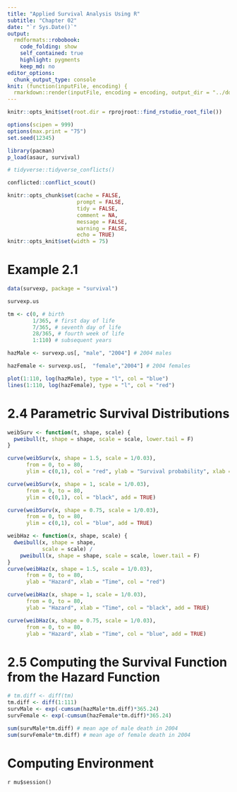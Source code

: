 ```yaml
---
title: "Applied Survival Analysis Using R"
subtitle: "Chapter 02"
date: "`r Sys.Date()`"
output:
  rmdformats::robobook:
    code_folding: show
    self_contained: true
    highlight: pygments
    keep_md: no
editor_options: 
  chunk_output_type: console
knit: (function(inputFile, encoding) {
  rmarkdown::render(inputFile, encoding = encoding, output_dir = "../docs") })
---
```


```r
knitr::opts_knit$set(root.dir = rprojroot::find_rstudio_root_file())

options(scipen = 999)
options(max.print = "75")
set.seed(12345)

library(pacman)
p_load(asaur, survival)
```

```r
# tidyverse::tidyverse_conflicts()

conflicted::conflict_scout()
```

```r
knitr::opts_chunk$set(cache = FALSE,
                      prompt = FALSE,
                      tidy = FALSE,
                      comment = NA,
                      message = FALSE,
                      warning = FALSE,
                      echo = TRUE)
knitr::opts_knit$set(width = 75)
```

<!-- ----------------------------------------------------- -->

# Example 2.1

```r
data(survexp, package = "survival")

survexp.us

tm <- c(0, # birth
        1/365, # first day of life
        7/365, # seventh day of life
        28/365, # fourth week of life
        1:110) # subsequent years

hazMale <- survexp.us[, "male", "2004"] # 2004 males

hazFemale <- survexp.us[,  "female","2004"] # 2004 females

plot(1:110, log(hazMale), type = "l", col = "blue")
lines(1:110, log(hazFemale), type = "l", col = "red")
```

# 2.4 Parametric Survival Distributions

```r
weibSurv <- function(t, shape, scale) {
  pweibull(t, shape = shape, scale = scale, lower.tail = F)
}

curve(weibSurv(x, shape = 1.5, scale = 1/0.03), 
      from = 0, to = 80,
      ylim = c(0,1), col = "red", ylab = "Survival probability", xlab = "Time")

curve(weibSurv(x, shape = 1, scale = 1/0.03), 
      from = 0, to = 80,
      ylim = c(0,1), col = "black", add = TRUE)

curve(weibSurv(x, shape = 0.75, scale = 1/0.03), 
      from = 0, to = 80,
      ylim = c(0,1), col = "blue", add = TRUE)

weibHaz <- function(x, shape, scale) {
  dweibull(x, shape = shape,
           scale = scale) / 
    pweibull(x, shape = shape, scale = scale, lower.tail = F)
}
curve(weibHaz(x, shape = 1.5, scale = 1/0.03), 
      from = 0, to = 80,
      ylab = "Hazard", xlab = "Time", col = "red")

curve(weibHaz(x, shape = 1, scale = 1/0.03), 
      from = 0, to = 80,
      ylab = "Hazard", xlab = "Time", col = "black", add = TRUE)

curve(weibHaz(x, shape = 0.75, scale = 1/0.03), 
      from = 0, to = 80,
      ylab = "Hazard", xlab = "Time", col = "blue", add = TRUE)
```

# 2.5 Computing the Survival Function from the Hazard Function

```r
# tm.diff <- diff(tm)
tm.diff <- diff(1:111)
survMale <- exp(-cumsum(hazMale*tm.diff)*365.24)
survFemale <- exp(-cumsum(hazFemale*tm.diff)*365.24)

sum(survMale*tm.diff) # mean age of male death in 2004
sum(survFemale*tm.diff) # mean age of female death in 2004
```


<!-- ----------------------------------------------------- -->

# Computing Environment

`r mu$session()`